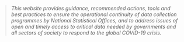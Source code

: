 
> _This website provides guidance, recommended actions, tools and best practices
> to ensure the operational continuity of data collection programmes by National
> Statistical Offices, and to address issues of open and timely access to
> critical data needed by governments and all sectors of society to respond to
> the global COVID-19 crisis._
